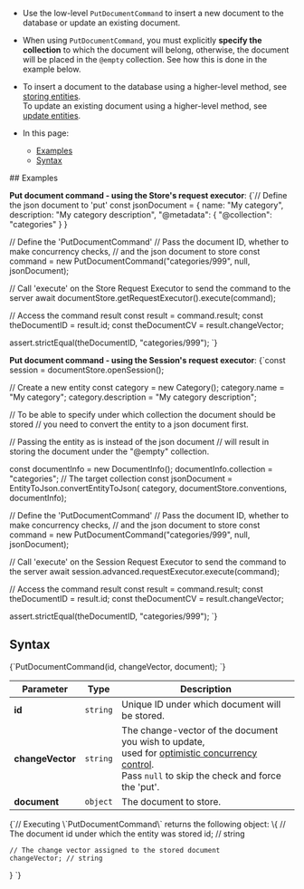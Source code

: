 
<Admonition type="note" title="">

* Use the low-level `PutDocumentCommand` to insert a new document to the database or update an existing document.

* When using `PutDocumentCommand`, you must explicitly **specify the collection** to which the document will belong,
  otherwise, the document will be placed in the `@empty` collection. See how this is done in the example below.

* To insert a document to the database using a higher-level method, see [storing entities](../../../client-api/session/storing-entities.mdx).  
  To update an existing document using a higher-level method, see [update entities](../../../client-api/session/updating-entities.mdx).

* In this page:

   * [Examples](../../../client-api/commands/documents/put.mdx#examples)
   * [Syntax](../../../client-api/commands/documents/put.mdx#syntax)

</Admonition>
## Examples

<Admonition type="note" title="">

**Put document command - using the Store's request executor**:
<TabItem value="put_document_1" label="put_document_1">
<CodeBlock language="js">
{`// Define the json document to 'put'
const jsonDocument = \{
    name: "My category",
    description: "My category description",
    "@metadata": \{
        "@collection": "categories"
    \}
\}

// Define the 'PutDocumentCommand'
// Pass the document ID, whether to make concurrency checks, 
// and the json document to store
const command = new PutDocumentCommand("categories/999", null, jsonDocument);

// Call 'execute' on the Store Request Executor to send the command to the server
await documentStore.getRequestExecutor().execute(command);

// Access the command result
const result = command.result;
const theDocumentID = result.id;
const theDocumentCV = result.changeVector;

assert.strictEqual(theDocumentID, "categories/999");
`}
</CodeBlock>
</TabItem>

</Admonition>
<Admonition type="note" title="">

**Put document command - using the Session's request executor**:
<TabItem value="put_document_2" label="put_document_2">
<CodeBlock language="js">
{`const session = documentStore.openSession();

// Create a new entity
const category = new Category();
category.name = "My category";
category.description = "My category description";

// To be able to specify under which collection the document should be stored 
// you need to convert the entity to a json document first.

// Passing the entity as is instead of the json document
// will result in storing the document under the "@empty" collection.

const documentInfo = new DocumentInfo();
documentInfo.collection = "categories"; // The target collection
const jsonDocument = EntityToJson.convertEntityToJson(
    category, documentStore.conventions, documentInfo);

// Define the 'PutDocumentCommand'
// Pass the document ID, whether to make concurrency checks,
// and the json document to store
const command = new PutDocumentCommand("categories/999", null, jsonDocument);

// Call 'execute' on the Session Request Executor to send the command to the server
await session.advanced.requestExecutor.execute(command);

// Access the command result
const result = command.result;
const theDocumentID = result.id;
const theDocumentCV = result.changeVector;

assert.strictEqual(theDocumentID, "categories/999");
`}
</CodeBlock>
</TabItem>

</Admonition>


## Syntax

<TabItem value="syntax_1" label="syntax_1">
<CodeBlock language="js">
{`PutDocumentCommand(id, changeVector, document);
`}
</CodeBlock>
</TabItem>

| Parameter        | Type     | Description                                                                                                                                                                                                                                          |
|------------------|----------|------------------------------------------------------------------------------------------------------------------------------------------------------------------------------------------------------------------------------------------------------|
| **id**           | `string` | Unique ID under which document will be stored.                                                                                                                                                                                                       |
| **changeVector** | `string` | The change-vector of the document you wish to update,<br/>used for [optimistic concurrency control](../../../server/clustering/replication/change-vector.mdx#concurrency-control--change-vectors).<br/>Pass `null` to skip the check and force the 'put'. |
| **document**     | `object` | The document to store.                                                                                                                                                                                                                               |

<TabItem value="syntax_2" label="syntax_2">
<CodeBlock language="js">
{`// Executing \`PutDocumentCommand\` returns the following object:
\{
    // The document id under which the entity was stored
    id; // string
    
    // The change vector assigned to the stored document
    changeVector; // string
\}
`}
</CodeBlock>
</TabItem>




